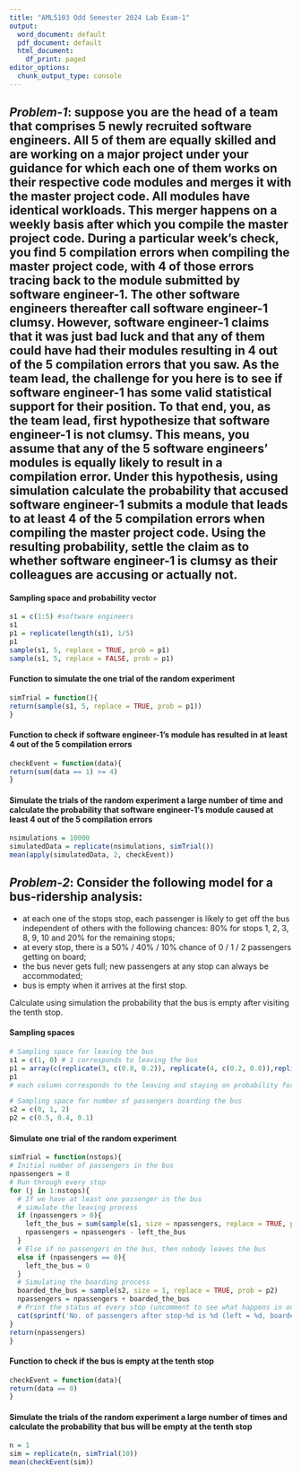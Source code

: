 ```yaml
---
title: "AML5103 Odd Semester 2024 Lab Exam-1"
output:
  word_document: default
  pdf_document: default
  html_document:
    df_print: paged
editor_options:
  chunk_output_type: console
---
```



## *Problem-1*: suppose you are the head of a team that comprises 5 newly recruited software engineers. All 5 of them are equally skilled and are working on a major project under your guidance for which each one of them works on their respective code modules and merges it with the master project code. All modules have identical workloads. This merger happens on a weekly basis after which you compile the master project code. During a particular week's check, you find 5 compilation errors when compiling the master project code, with 4 of those errors tracing back to the module submitted by software engineer-1. The other software engineers thereafter call software engineer-1 clumsy. However, software engineer-1 claims that it was just bad luck and that any of them could have had their modules resulting in 4 out of the 5 compilation errors that you saw. As the team lead, the challenge for you here is to see if software engineer-1 has some valid statistical support for their position. To that end, you, as the team lead, first hypothesize that software engineer-1 is not clumsy. This means, you assume that any of the 5 software engineers' modules is equally likely to result in a compilation error. Under this hypothesis, using simulation calculate the probability that accused software engineer-1 submits a module that leads to at least 4 of the 5 compilation errors when compiling the master project code. Using the resulting probability, settle the claim as to whether software engineer-1 is clumsy as their colleagues are accusing or actually not.

#### Sampling space and probability vector
```r
s1 = c(1:5) #software engineers
s1
p1 = replicate(length(s1), 1/5)
p1
sample(s1, 5, replace = TRUE, prob = p1)
sample(s1, 5, replace = FALSE, prob = p1)
```

#### Function to simulate the one trial of the random experiment
```r
simTrial = function(){
return(sample(s1, 5, replace = TRUE, prob = p1))
}
```

#### Function to check if software engineer-1's module has resulted in at least 4 out of the 5 compilation errors
```r
checkEvent = function(data){
return(sum(data == 1) >= 4)
}
```

#### Simulate the trials of the random experiment a large number of time and calculate the probability that software engineer-1's module caused at least 4 out of the 5 compilation errors
```r
nsimulations = 10000
simulatedData = replicate(nsimulations, simTrial())
mean(apply(simulatedData, 2, checkEvent))
```

## *Problem-2*: Consider the following model for a bus-ridership analysis: 

* at each one of the stops stop, each passenger is likely to get off the bus independent of others with the following chances: 80% for stops 1, 2, 3, 8, 9, 10 and 20% for the remaining stops; 
* at every stop, there is a 50% / 40% / 10% chance of 0 / 1 / 2 passengers getting on board; 
* the bus never gets full; new passengers at any stop can always be accommodated;
* bus is empty when it arrives at the first stop.

Calculate using simulation the probability that the bus is empty after visiting the tenth stop. 

#### Sampling spaces
```r
# Sampling space for leaving the bus
s1 = c(1, 0) # 1 corresponds to leaving the bus
p1 = array(c(replicate(3, c(0.8, 0.2)), replicate(4, c(0.2, 0.8)),replicate(3, c(0.8, 0.2))), dim = c(2, 10))
p1
# each column corresponds to the leaving and staying on probability for that stop

# Sampling space for number of passengers boarding the bus
s2 = c(0, 1, 2)
p2 = c(0.5, 0.4, 0.1)
```

#### Simulate one trial of the random experiment
```r
simTrial = function(nstops){
# Initial number of passengers in the bus
npassengers = 0
# Run through every stop
for (j in 1:nstops){
  # If we have at least one passenger in the bus
  # simulate the leaving process
  if (npassengers > 0){
    left_the_bus = sum(sample(s1, size = npassengers, replace = TRUE, prob = p1[,j]))
    npassengers = npassengers - left_the_bus
  }
  # Else if no passengers on the bus, then nobody leaves the bus
  else if (npassengers == 0){
    left_the_bus = 0
  }
  # Simulating the boarding process
  boarded_the_bus = sample(s2, size = 1, replace = TRUE, prob = p2)
  npassengers = npassengers + boarded_the_bus
  # Print the status at every stop (uncomment to see what happens in one trial)
  cat(sprintf('No. of passengers after stop-%d is %d (left = %d, boarded = %d)\n', j, npassengers, left_the_bus, boarded_the_bus))
}
return(npassengers)
}
```

#### Function to check if the bus is empty at the tenth stop
```r
checkEvent = function(data){
return(data == 0)
}
```

#### Simulate the trials of the random experiment a large number of times and calculate the probability that bus will be empty at the tenth stop
```r
n = 1
sim = replicate(n, simTrial(10))
mean(checkEvent(sim))
```